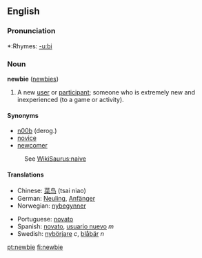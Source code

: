 ==English==

===Pronunciation===
*:Rhymes: [[Rhymes:English:-uːbi|-uːbi]]

===Noun===
'''newbie''' ([[newbies]])

#{{slang}} A new [[user]] or [[participant]]; someone who is extremely new and inexperienced (to a game or activity).

====Synonyms====

*[[n00b]] (derog.)
*[[novice]]
*[[newcomer]]
:See [[WikiSaurus:naive]]

====Translations====
{{top}}
*Chinese: [[菜鸟]] (tsai niao)
*German: [[Neuling]], [[Anfänger]]
*Norwegian: [[nybegynner]]

{{mid}}
*Portuguese: [[novato]]
*Spanish: [[novato]], [[usuario nuevo]] ''m''
*Swedish: [[nybörjare]] ''c'', [[blåbär]] ''n''
{{bottom}}

[[pt:newbie]]
[[fi:newbie]]